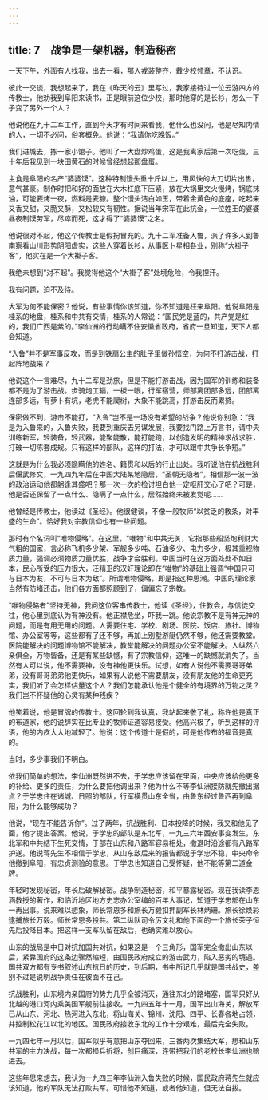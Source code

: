 ```yaml
---
---
---
```

title: 7　战争是一架机器，制造秘密
---

一天下午，外面有人找我，出去一看，那人戎装整齐，戴少校领章，不认识。

彼此一交谈，我想起来了，我在《昨天的云》里写过，我家接待过一位云游四方的传教士，他劝我到阜阳来读书，正是眼前这位少校，那时他穿的是长衫，怎么一下子变了另外一个人？

他说他在九十二军工作，直到今天才有时间来看我，他什么也没问，他是尽知内情的人，一切不必问，俗套概免。他说：“我请你吃晚饭。”

我们进城去，拣一家小馆子。他叫了一大盘炒鸡蛋，这是我离家后第一次吃蛋，三十年后我见到一块田黄石的时候曾经想起那盘蛋。

主食是阜阳的名产“婆婆馍”。这种特制馒头重十斤以上，用风快的大刀切片出售，意气甚豪。制作时把和好的面放在大木杠底下压紧，放在大锅里文火慢烤，锅底抹油，可能要烤一夜，燃料是麦糠。整个馒头洁白如玉，带着金黄色的底座，吃起来又香又甜，又脆又酥，又松软又有韧性。据说当年宋军在此抗金，一位姓王的婆婆昼夜制馍劳军，尽瘁而死，这才得了“婆婆馍”之名。

他说很对不起，他这个传教士是假扮冒充的。九十二军准备入鲁，派了许多人到鲁南察看山川形势阴阳虚实，这些人穿着长衫，从事医卜星相各业，别称“大褂子客”，他实在是一个大褂子客。

我绝未想到“对不起”。我觉得他这个“大褂子客”处境危险，令我捏汗。

我有问题，迫不及待。

大军为何不能保密？他说，有些事情你该知道，你不知道是枉来阜阳。他说阜阳是桂系的地盘，桂系和中共有交情，桂系的人常说：“国民党是蓝的，共产党是红的，我们广西是紫的。”李仙洲的行动瞒不住安徽省政府，省府一旦知道，天下人都会知道。

“入鲁”并不是军事反攻，而是到铁扇公主的肚子里做孙悟空，为何不打游击战，打起阵地战来？

他说这个一言难尽，九十二军是劲旅，但是不能打游击战，因为国军的训练和装备都不是为了游击战。步骑炮工辎，一板一眼，行军宿营，师部离团部多远，团部离连部多远，有萝卜有坑，老虎不能爬树，大象不能跳高，打游击反而累赘。

保密做不到，游击不能打，“入鲁”岂不是一场没有希望的战争？他说你别急：“我是为入鲁来的，入鲁失败，我要到重庆去另谋发展，我要找门路上万言书，请中央训练新军，轻装备，轻武器，能聚能散，能打能跑，以创造发明的精神求战求胜，打破一切陈套成规。只有这样的部队，这样的打法，才可以跟中共争长争短。”

这就是为什么我必须隐瞒他的姓名、籍贯和以后的行止出处。我听说他在抗战胜利后偃武修文，一九四九年后在中国大陆某地隐居，“圣朝无隐者”，相信那一波一波的政治运动他都躬逢其盛吧？那一次一次的检讨坦白他一定呕肝交心了吧？可是，他是否还保留了一点什么、隐瞒了一点什么，居然始终未被发觉呢……

他曾经是传教士，他读过《圣经》。他很健谈，不像一般牧师“以贫乏的教条，对丰盛的生命”。恰好我对宗教信仰也有一些问题。

那时有个名词叫“唯物侵略”。在这里，“唯物”和中共无关，它指那些船坚炮利财大气粗的国家，言必称飞机多少架、军舰多少吨、石油多少、电力多少，极其重视物质力量，强调必须物质力量优胜，战争才会胜利。中国当时在这方面处处不如日本，民心所受的压力很大，汪精卫的汉奸理论即在“唯物”的基础上强调“中国只可与日本为友，不可与日本为敌”。所谓唯物侵略，即是指这种思潮。中国的理论家当然有防堵还击，他们各方面都照顾到了，偏偏忘了宗教。

“唯物侵略者”坚持无神，我问这位客串传教士，他读《圣经》，住教会，与信徒交往，他心里到底认为有神没有。他正襟危坐，吓我一跳。他说宗教不是有神无神的问题，而是有用无用的问题。人需要住宅、学校、剧场、医院、饭店、旅社、博物馆、办公室等等，这些都有了还不够，再加上别墅游艇仍然不够，他还需要教堂。医院能解决的问题博物馆不能解决，教堂能解决的问题办公室不能解决。人纵然六亲俱全，万物皆备，还是有某些缺憾，有了宗教信仰，这唯一的缺憾就消失了。当然有人可以说，他不需要神，没有神他更快乐。试想，如有人说他不需要哥哥弟弟，没有哥哥弟弟他更快乐，如果有人说他不需要朋友，没有朋友他的生命更充实，我们听了会怎样估量这个人？我们怎能承认他是个健全的有境界的万物之灵？我们岂不怀疑他的心灵有某种残疾？

他笑着说，他是冒牌的传教士。这回轮到我认真，我站起来敬了礼，称许他是真正的布道家，他的说辞实在比专业的牧师证道容易接受。他高兴极了，听到这样的评语，他的内疚大大地减轻了。他说：这个传道士是假的，可是他传布的福音是真的。

当时，多少事我们不明白。

依我们简单的想法，李仙洲既然进不去，于学忠应该留在里面，中央应该给他更多的补给、更多的责任，为什么要把他调出来？他为什么不等李仙洲接防就先撤出据点？于学忠住在诸城、日照的部队，行军横贯山东全省，由鲁东经过鲁西再到阜阳，为什么能够成功？

他说，“现在不能告诉你”。过了两年，抗战胜利、日本投降的时候，我又和他见了面，他才提出答案。他说，于学忠的部队是东北军，一九三六年西安事变发生，东北军和中共结下生死交情，于部在山东和八路军容易相处，撤退时沿途都有八路军护送。他说蒋先生不相信于学忠，从山东敌后来的报告都说于学忠不稳，中央命令他撤到阜阳，有忠贞测验的意思。于学忠也知道自己受怀疑，他不能等第二道金牌。

年轻时发现秘密，年长后破解秘密。战争制造秘密，和平暴露秘密。现在我读李恩涵教授的著作，和临沂地区地方史志办公室编的百年大事记，知道于学忠部在山东一再出事。说来难以想象，师长常恩多和旅长万毅扣押副军长林炳珊。旅长徐焕彩逮捕旅长万毅。师长常恩多投共。第二纵队司令厉文礼和他下面的一个旅长荣子恒先后投降日本。把这样一支军队留在敌后，也确实难以放心。

山东的战局是中日对抗加国共对抗，如果这是一个三角形，国军完全撤出山东以后，紧靠国府的这条边骤然缩短，由国民政府成立的游击武力，陷入恶劣的境遇。国共双方都有专书叙述山东抗日的历史，到后期，书中所记几乎就是国共战史，差别不过是说明战争责任在彼面不在己。

抗战胜利，山东境内亲国府的势力几乎全被消灭，通往东北的路堵塞，国军只好从北越的港口河内乘美国军舰前往接收。一九四五年十一月，国军出山海关，解放军已从山东、河北、热河进入东北，将山海关、锦州、沈阳、四平、长春各地占领，并控制松花江以北的地区。国民政府接收东北的工作十分艰难，最后完全失败。

一九四七年一月以后，国军似乎有意把山东夺回来，三番两次集结大军，想和山东共军的主力决战，每一次都损兵折将，创巨痛深，连带把我们的老校长李仙洲也赔进去。

这些年思来想去，我认为一九四三年李仙洲入鲁失败的时候，国民政府蒋先生就应该知道，他的军队无法打败共军。可惜他不知道，或者他知道，但无法自拔。